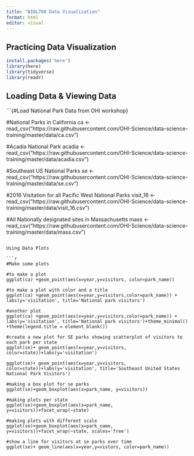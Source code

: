 ```yaml
---
title: "BIOL708 Data Visualization"
format: html
editor: visual
---
```


## Practicing Data Visualization 

```r
install.packages('here')
library(here)
library(tidyverse)
library(readr)
```

## Loading Data & Viewing Data

```{#Load National Park Data from OHI workshop}

#National Parks in California
ca <- read_csv("https://raw.githubusercontent.com/OHI-Science/data-science-training/master/data/ca.csv") 

#Acadia National Park
acadia <- read_csv("https://raw.githubusercontent.com/OHI-Science/data-science-training/master/data/acadia.csv")

#Southeast US National Parks
se <- read_csv("https://raw.githubusercontent.com/OHI-Science/data-science-training/master/data/se.csv")

#2016 Visitation for all Pacific West National Parks
visit_16 <- read_csv("https://raw.githubusercontent.com/OHI-Science/data-science-training/master/data/visit_16.csv")

#All Nationally designated sites in Massachusetts
mass <- read_csv("https://raw.githubusercontent.com/OHI-Science/data-science-training/master/data/mass.csv")

```

Using Data Plots

```r
#Make some plots

#to make a plot 
ggplot(ca) +geom_point(aes(x=year,y=visitors, color=park_name))

#to make a plot with color and a title 
ggplot(ca) +geom_point(aes(x=year,y=visitors,color=park_name)) + labs(y='visitation', title='National park visitors')

#another plot
ggplot(ca) +geom_point(aes(x=year,y=visitors,color=park_name)) + labs(y='visitation', title='National park visitors')+theme_minimal() +theme(legend.title = element_blank())

#create a new plot for SE parks showing scatterplot of visitors to each park per state 
ggplot(se)+ geom_point(aes(x=year,y=visitors, color=state))+labs(y='visitation')

ggplot(se)+ geom_point(aes(x=year,y=visitors, color=state))+labs(y='visitation', title='Southeast United States National Park Visitors')

#making a box plot for se parks
ggplot(se)+geom_boxplot(aes(x=park_name, y=visitors))

#making plots per state
ggplot(se)+geom_boxplot(aes(x=park_name, y=visitors))+facet_wrap(~state)

#making plots with different scale
ggplot(se)+geom_boxplot(aes(x=park_name, y=visitors))+facet_wrap(~state, scales='free')

#show a line for visitors at se parks over time
ggplot(se)+ geom_line(aes(x=year,y=vistors, color=park_name))

```
